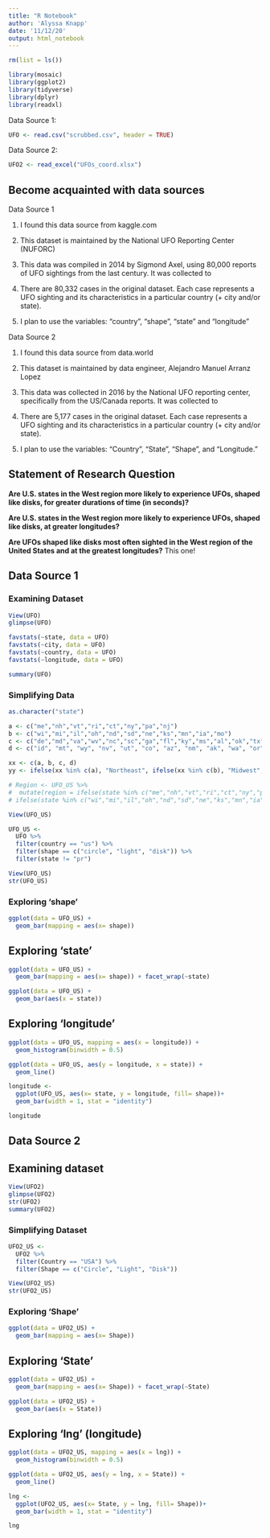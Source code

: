 ```yaml
---
title: "R Notebook"
author: 'Alyssa Knapp'
date: '11/12/20'
output: html_notebook
---
```



```r
rm(list = ls())

library(mosaic)
library(ggplot2)
library(tidyverse)
library(dplyr)
library(readxl)
```

Data Source 1: 
```r
UFO <- read.csv("scrubbed.csv", header = TRUE)
```

Data Source 2: 
```r
UFO2 <- read_excel("UFOs_coord.xlsx")
```


## Become acquainted with data sources 

Data Source 1

1. I found this data source from kaggle.com

2. This dataset is maintained by the National UFO Reporting Center (NUFORC)

3. This data was compiled in 2014 by Sigmond Axel, using 80,000 reports of UFO sightings from the last century. It was collected to 

4. There are 80,332 cases in the original dataset. Each case represents a UFO sighting and its characteristics in a particular country (+ city and/or state). 

5. I plan to use the variables: "country", "shape", "state" and "longitude" 


Data Source 2

1. I found this data source from data.world

2. This dataset is maintained by data engineer, Alejandro Manuel Arranz Lopez 

3. This data was collected in 2016 by the National UFO reporting center, specifically from the US/Canada reports. It was collected to 

4. There are 5,177 cases in the original dataset. Each case represents a UFO sighting and its characteristics in a particular country (+ city and/or state). 

5. I plan to use the variables: "Country", "State", "Shape", and "Longitude." 



## Statement of Research Question

**Are U.S. states in the West region more likely to experience UFOs, shaped like disks, for greater durations of time (in seconds)?**


**Are U.S. states in the West region more likely to experience UFOs, shaped like disks, at greater longitudes?**

**Are UFOs shaped like disks most often sighted in the West region of the United States and at the greatest longitudes?** This one!


## Data Source 1

### Examining Dataset

```r
View(UFO)
glimpse(UFO)

favstats(~state, data = UFO)
favstats(~city, data = UFO)
favstats(~country, data = UFO)
favstats(~longitude, data = UFO)

summary(UFO)
```



### Simplifying Data

```r
as.character("state")

a <- c("me","nh","vt","ri","ct","ny","pa","nj")
b <- c("wi","mi","il","oh","nd","sd","ne","ks","mn","ia","mo")
c <- c("de","md","va","wv","nc","sc","ga","fl","ky","ms","al","ok","tx","ar","la")
d <- c("id", "mt", "wy", "nv", "ut", "co", "az", "nm", "ak", "wa", "or", "ca", "hi")

xx <- c(a, b, c, d)
yy <- ifelse(xx %in% c(a), "Northeast", ifelse(xx %in% c(b), "Midwest", ifelse(xx %in% c(c), "South", "West")))

# Region <- UFO_US %>%
#  mutate(region = ifelse(state %in% c("me","nh","vt","ri","ct","ny","pa","nj"), "Northeast",
# ifelse(state %in% c("wi","mi","il","oh","nd","sd","ne","ks","mn","ia","mo"),"Midwest", ifelse(state %in% c("de","md","va","wv","nc","sc","ga","fl","ky","ms","al","ok","tx","ar","la"), "South", "West"))))

View(UFO_US)
```


```r
UFO_US <- 
  UFO %>%
  filter(country == "us") %>%
  filter(shape == c("circle", "light", "disk")) %>%
  filter(state != "pr")

View(UFO_US)
str(UFO_US)
```



### Exploring 'shape'

```r
ggplot(data = UFO_US) + 
  geom_bar(mapping = aes(x= shape))
```


## Exploring 'state'

```r
ggplot(data = UFO_US) + 
  geom_bar(mapping = aes(x= shape)) + facet_wrap(~state)

ggplot(data = UFO_US) + 
  geom_bar(aes(x = state)) 
```



## Exploring 'longitude'

```r
ggplot(data = UFO_US, mapping = aes(x = longitude)) +
  geom_histogram(binwidth = 0.5)
```


```r
ggplot(data = UFO_US, aes(y = longitude, x = state)) + 
  geom_line()
```



```r

longitude <- 
  ggplot(UFO_US, aes(x= state, y = longitude, fill= shape))+
  geom_bar(width = 1, stat = "identity")

longitude
```




## Data Source 2

## Examining dataset

```r
View(UFO2)
glimpse(UFO2)
str(UFO2)
summary(UFO2)
```


### Simplifying Dataset

```r
UFO2_US <- 
  UFO2 %>%
  filter(Country == "USA") %>%
  filter(Shape == c("Circle", "Light", "Disk"))

View(UFO2_US)
str(UFO2_US)
```


### Exploring 'Shape'

```r
ggplot(data = UFO2_US) + 
  geom_bar(mapping = aes(x= Shape)) 
```



## Exploring 'State'

```r

ggplot(data = UFO2_US) + 
  geom_bar(mapping = aes(x= Shape)) + facet_wrap(~State)

ggplot(data = UFO2_US) + 
  geom_bar(aes(x = State)) 
```



## Exploring 'lng' (longitude)

```r
ggplot(data = UFO2_US, mapping = aes(x = lng)) +
  geom_histogram(binwidth = 0.5)
```


```r
ggplot(data = UFO2_US, aes(y = lng, x = State)) + 
  geom_line()
```



```r

lng <- 
  ggplot(UFO2_US, aes(x= State, y = lng, fill= Shape))+
  geom_bar(width = 1, stat = "identity")

lng
```



